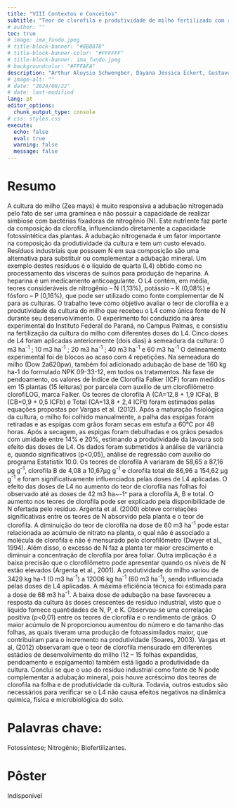 ```yaml
---
title: "VIII Contextos e Conceitos"
subtitle: "Teor de clorofila e produtividade de milho fertilizado com resíduo industrial"
# author: ""
toc: true
# image: ima_fundo.jpeg
# title-block-banner: "#8B8878"
# title-block-banner-color: "#FFFFFF"
# title-block-banner: ima_fundo.jpeg
# backgroundcolor: "#FFFAFA"
description: "Arthur Aloysio Schwengber, Dayana Jéssica Eckert, Gustavo Frosi, Frank Silvano Lagos, Wesley Gelinski, Jessé Rodrigo Fink"
# image-alt: ""
# date: "2024/08/22"
# date: last-modified
lang: pt
editor_options: 
  chunk_output_type: console
# css: styles.css
execute: 
  echo: false
  eval: true
  warning: false
  message: false
---
```


# Resumo

A cultura do milho (Zea mays) é muito responsiva a adubação nitrogenada pelo fato de ser uma gramínea e não possuir a capacidade de realizar simbiose com bactérias fixadoras de nitrogênio (N). Este nutriente faz parte da composição da clorofila, influenciando diretamente a capacidade fotossintética das plantas. A adubação nitrogenada é um fator importante na composição da produtividade da cultura e tem um custo elevado. Resíduos industriais que possuem N em sua composição são uma alternativa para substituir ou complementar a adubação mineral. Um exemplo destes resíduos é o líquido de quarta (L4) obtido como no processamento das vísceras de suínos para produção de heparina. A heparina é um medicamento anticoagulante. O L4 contém, em média, teores consideráveis de nitrogênio – N (1,13%), potássio – K (0,08%) e fósforo – P (0,16%), que pode ser utilizado como fonte complementar de N para as culturas. O trabalho teve como objetivo avaliar o teor de clorofila e a produtividade da cultura do milho que recebeu o L4 como única fonte de N durante seu desenvolvimento. O experimento foi conduzido na área experimental do Instituto Federal do Paraná, no Campus Palmas, e consistiu na fertilização da cultura do milho com diferentes doses do L4. Cinco doses de L4 foram aplicadas anteriormente (dois dias) à semeadura da cultura: 0 m3 ha^-1^ ; 10 m3 ha^-1^ ; 20 m3 ha^-1^ ; 40 m3 ha^-1^ e 60 m3 ha^-1^ O delineamento experimental foi de blocos ao acaso com 4 repetições. Na semeadura do milho (Dow 2a620pw), também foi adicionado adubação de base de 160 kg ha-1 do formulado NPK 09-33-12, em todos os tratamentos. Na fase de pendoamento, os valores de Índice de Clorofila Falker (ICF) foram medidos em 15 plantas (15 leituras) por parcela com auxílio de um clorofilômetro clorofiLOG, marca Falker. Os teores de clorofila A (CA=12,8 + 1,9 ICFa), B (CB=0,9 + 0,5 ICFb) e Total (CA=13,8 + 2,4 ICFt) foram estimados pelas equações propostas por Vargas et al. (2012). Após a maturação fisiológica da cultura, o milho foi colhido manualmente, a palha das espigas foram retiradas e as espigas com grãos foram secas em estufa a 60°C por 48 horas. Após a secagem, as espigas foram debulhadas e os grãos pesados com umidade entre 14% e 20%, estimando a produtividade da lavoura sob efeito das doses de L4. Os dados foram submetidos à análise de variância e, quando significativos (p<0,05), análise de regressão com auxílio do programa Estatistix 10.0. Os teores de clorofila A variaram de 58,65 a 87,16 µg g^-1^, clorofila B de 4,08 a 10,67µg g^-1^ e clorofila total de 86,96 a 154,62 µg g^-1^ e foram significativamente influenciados pelas doses de L4 aplicadas. O efeito das doses de L4 no aumento do teor de clorofila nas folhas foi observado até as doses de 42 m3 ha~-1^ para a clorofila A, B e total. O aumento nos teores de clorofila pode ser explicado pela disponibilidade de N ofertada pelo resíduo. Argenta et al. (2000) obteve correlações significativas entre os teores de N absorvido pela planta e o teor de clorofila. A diminuição do teor de clorofila na dose de 60 m3 ha^-1^ pode estar relacionada ao acúmulo de nitrato na planta, o qual não é associado a molécula de clorofila e não é mensurado pelo clorofilômetro (Dwyer et al., 1994). Além disso, o excesso de N faz a planta ter maior crescimento e diminuir a concentração de clorofila por área foliar. Outra implicação é a baixa precisão que o clorofilômetro pode apresentar quando os níveis de N estão elevados (Argenta et al., 2001). A produtividade do milho variou de 3429 kg ha-1 (0 m3 ha^-1^) a 12006 kg ha^-1^ (60 m3 ha^-1^), sendo influenciada pelas doses de L4 aplicadas. A máxima eficiência técnica foi estimada para a dose de 68 m3 ha^-1^. A baixa dose de adubação na base favoreceu a resposta da cultura às doses crescentes de resíduo industrial, visto que o líquido fornece quantidades de N, P, e K. Observou-se uma correlação positiva (p<0,01) entre os teores de clorofila e o rendimento de grãos. O maior acúmulo de N proporcionou aumentou do número e do tamanho das folhas, as quais tiveram uma produção de fotoassimilados maior, que contribuíram para o incremento na produtividade (Soares, 2003). Vargas et al, (2012) observaram que o teor de clorofila mensurado em diferentes estádios de desenvolvimento do milho (12 – 15 folhas expandidas, pendoamento e espigamento) também está ligado a produtividade da cultura. Conclui se que o uso do resíduo industrial como fonte de N pode complementar a adubação mineral, pois houve acréscimo dos teores de clorofila na folha e de produtividade da cultura. Todavia, outros estudos são necessários para verificar se o L4 não causa efeitos negativos na dinâmica química, física e microbiológica do solo.

# Palavras chave:

Fotossíntese; Nitrogênio; Biofertilizantes.

# Pôster

Indisponível
<!-- ![](banner argila.pdf){width=100% height=1080px} -->
